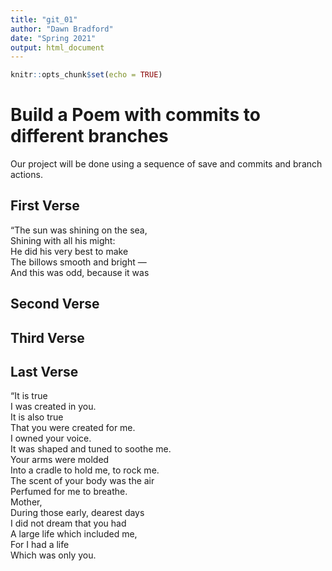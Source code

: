 ```yaml
---
title: "git_01"
author: "Dawn Bradford"
date: "Spring 2021"
output: html_document
---
```


```r
knitr::opts_chunk$set(echo = TRUE)
```
# Build a Poem with commits to different branches
Our project will be done using a sequence of save and commits and branch actions.
<!-- Do not modify or change any text in "!--" bracketed areas such as this --- these are instructions to
you, if you change any of this the git program will notice it and compromise your git merging strategy !-->

## First Verse 
<!--Put the first five lines of a poem by Lewis Carrol in this section!-->

"The sun was shining on the sea,  
      Shining with all his might:  
He did his very best to make  
      The billows smooth and bright —  
And this was odd, because it was  
  
## Second Verse
<!--Put the first five lines of a poem by Robert Frost here!-->

## Third Verse
<!--Put the first two verses of The Walrus and the Carpenter here!-->

## Last Verse
<!--Put a short poem of your choice 8-20 lines,here!-->

“It is true  
I was created in you.  
It is also true  
That you were created for me.  
I owned your voice.  
It was shaped and tuned to soothe me.  
Your arms were molded  
Into a cradle to hold me, to rock me.  
The scent of your body was the air  
Perfumed for me to breathe.  
Mother,  
During those early, dearest days  
I did not dream that you had  
A large life which included me,  
For I had a life  
Which was only you.  
